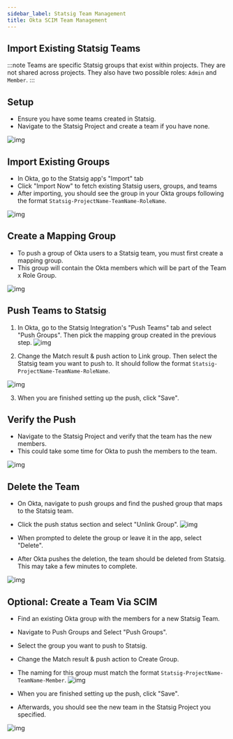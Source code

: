 ```yaml
---
sidebar_label: Statsig Team Management
title: Okta SCIM Team Management
---
```



## Import Existing Statsig Teams

:::note
Teams are specific Statsig groups that exist within projects. They are not shared across projects. They also have two possible roles: `Admin` and `Member`.
:::

## Setup
- Ensure you have some teams created in Statsig.
- Navigate to the Statsig Project and create a team if you have none.

![img](/img/okta_scim_steps/team_steps/step1-create-team.png)

## Import Existing Groups

- In Okta, go to the Statsig app's "Import" tab
- Click "Import Now" to fetch existing Statsig users, groups, and teams
- After importing, you should see the group in your Okta groups following the format `Statsig-ProjectName-TeamName-RoleName`.

![img](/img/okta_scim_steps/team_steps/step2-verify-import.png)

## Create a Mapping Group

- To push a group of Okta users to a Statsig team, you must first create a mapping group.
- This group will contain the Okta members which will be part of the Team x Role Group.

![img](/img/okta_scim_steps/team_steps/step3-create-mapping-group.png)

## Push Teams to Statsig

1. In Okta, go to the Statsig Integration's "Push Teams" tab and select "Push Groups". Then pick the mapping group created in the previous step.
   ![img](/img/okta_scim_steps/team_steps/step4-push-teams-1.png)

2. Change the Match result & push action to Link group. Then select the Statsig team you want to push to. It should follow the format `Statsig-ProjectName-TeamName-RoleName`.

![img](/img/okta_scim_steps/team_steps/step4-push-teams-2.png)

3. When you are finished setting up the push, click "Save".

## Verify the Push

- Navigate to the Statsig Project and verify that the team has the new members.
- This could take some time for Okta to push the members to the team.

![img](/img/okta_scim_steps/team_steps/step5-verify-push.png)


## Delete the Team

- On Okta, navigate to push groups and find the pushed group that maps to the Statsig team.
- Click the push status section and select "Unlink Group".
![img](/img/okta_scim_steps/team_steps/step6-delete-1.png)

- When prompted to delete the group or leave it in the app, select "Delete".
- After Okta pushes the deletion, the team should be deleted from Statsig. This may take a few minutes to complete.

![img](/img/okta_scim_steps/team_steps/step6-delete-2.png)

## Optional: Create a Team Via SCIM

- Find an existing Okta group with the members for a new Statsig Team.
- Navigate to Push Groups and Select "Push Groups".
- Select the group you want to push to Statsig.
- Change the Match result & push action to Create Group.
- The naming for this group must match the format `Statsig-ProjectName-TeamName-Member`.
![img](/img/okta_scim_steps/team_steps/step7-create-1.png)

- When you are finished setting up the push, click "Save".
- Afterwards, you should see the new team in the Statsig Project you specified.

![img](/img/okta_scim_steps/team_steps/step7-create-2.png)












